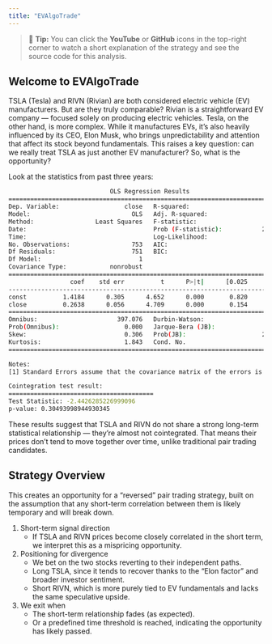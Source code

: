 ```yaml
---
title: "EVAlgoTrade"
---
```


> 📢 **Tip:** You can click the **YouTube** or **GitHub** icons in the top-right corner to watch a short explanation of the strategy and see the source code for this analysis.

## Welcome to EVAlgoTrade

TSLA (Tesla) and RIVN (Rivian) are both considered electric vehicle (EV) manufacturers. But are they truly comparable?
Rivian is a straightforward EV company — focused solely on producing electric vehicles.
Tesla, on the other hand, is more complex. While it manufactures EVs, it's also heavily influenced by its CEO, Elon Musk, who brings unpredictability and attention that affect its stock beyond fundamentals.
This raises a key question: can we really treat TSLA as just another EV manufacturer?
So, what is the opportunity?  

Look at the statistics from past three years:
```bash
                            OLS Regression Results                            
==============================================================================
Dep. Variable:                  close   R-squared:                       0.029
Model:                            OLS   Adj. R-squared:                  0.027
Method:                 Least Squares   F-statistic:                     22.17
Date:                                   Prob (F-statistic):           2.97e-06
Time:                                   Log-Likelihood:                -371.88
No. Observations:                 753   AIC:                             747.8
Df Residuals:                     751   BIC:                             757.0
Df Model:                           1                                         
Covariance Type:            nonrobust                                         
==============================================================================
                 coef    std err          t      P>|t|      [0.025      0.975]
------------------------------------------------------------------------------
const          1.4184      0.305      4.652      0.000       0.820       2.017
close          0.2638      0.056      4.709      0.000       0.154       0.374
==============================================================================
Omnibus:                      397.076   Durbin-Watson:                   0.013
Prob(Omnibus):                  0.000   Jarque-Bera (JB):               53.740
Skew:                           0.306   Prob(JB):                     2.14e-12
Kurtosis:                       1.843   Cond. No.                         119.
==============================================================================

Notes:
[1] Standard Errors assume that the covariance matrix of the errors is correctly specified.

Cointegration test result:
========================================
Test Statistic: -2.4426285226999096
p-value: 0.30493998944930345
```
These results suggest that TSLA and RIVN do not share a strong long-term statistical relationship — they’re almost not cointegrated.
That means their prices don’t tend to move together over time, unlike traditional pair trading candidates.

## Strategy Overview

This creates an opportunity for a "reversed" pair trading strategy, built on the assumption that any short-term correlation between them is likely temporary and will break down.

1. Short-term signal direction
   - If TSLA and RIVN prices become closely correlated in the short term, we interpret this as a mispricing opportunity.
2. Positioning for divergence
    - We bet on the two stocks reverting to their independent paths.
    - Long TSLA, since it tends to recover thanks to the "Elon factor" and broader investor sentiment.
    - Short RIVN, which is more purely tied to EV fundamentals and lacks the same speculative upside.
3. We exit when
    - The short-term relationship fades (as expected).
    - Or a predefined time threshold is reached, indicating the opportunity has likely passed.
